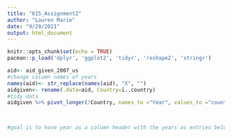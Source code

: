 ```yaml
---
title: "615_Assignment2"
author: "Lauren Marie"
date: "9/29/2021"
output: html_document
---
```


```r
knitr::opts_chunk$set(echo = TRUE)
pacman::p_load('dplyr', 'ggplot2', 'tidyr', 'reshape2', 'stringr')
```

```r
aid<- aid_given_2007_us
#change column names of years
names(aid)<- str_replace(names(aid), "X", "")
aidgiven<- rename(.data=aid, Country=ï..country)
#tidy data
aidgiven %>% pivot_longer(!Country, names_to ="Year", values_to ="count")


                      
#goal is to have year as a column header with the years as entries below

```

